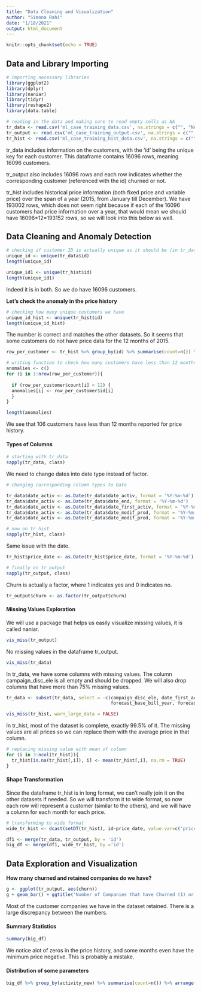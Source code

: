 ```yaml
---
title: "Data Cleaning and Visualization"
author: "Simona Rahi"
date: "1/18/2021"
output: html_document
---
```


```r
knitr::opts_chunk$set(echo = TRUE)
```

## Data and Library Importing

```r
# importing necessary libraries
library(ggplot2)
library(dplyr)
library(naniar)
library(tidyr)
library(reshape2)
library(data.table)
```

```r
# reading in the data and making sure to read empty cells as NA 
tr_data <- read.csv('ml_case_training_data.csv', na.strings = c("", "NA"))
tr_output <- read.csv('ml_case_training_output.csv', na.strings = c("", "NA"))
tr_hist <- read.csv('ml_case_training_hist_data.csv', na.strings = c("", "NA"))
```

tr_data includes information on the customers, with the 'id' being the unique key for each customer. This dataframe contains 16096 rows, meaning 16096 customers. 

tr_output also includes 16096 rows and each row indicates whether the corresponding customer (referenced with the id) churned or not.

tr_hist includes historical price information (both fixed price and variable price) over the span of a year (2015, from January till December). We have 193002 rows, which does not seem right because if each of the 16096 customers had price information over a year, that would mean we should have 16096*12=193152 rows, so we will look into this below as well.

## Data Cleaning and Anomaly Detection

```r
# checking if customer ID is actually unique as it should be (in tr_data and tr_output)
unique_id <- unique(tr_data$id)
length(unique_id)

unique_id1 <- unique(tr_hist$id)
length(unique_id1)
```
Indeed it is in both. So we do have 16096 customers.

**Let's check the anomaly in the price history**

```r
# checking how many unique customers we have
unique_id_hist <- unique(tr_hist$id)
length(unique_id_hist)
```

The number is correct and matches the other datasets. So it seems that some customers do not have price data for the 12 months of 2015.

```r
row_per_customer <- tr_hist %>% group_by(id) %>% summarise(count=n()) %>% arrange(count) %>% ungroup() %>% as.data.frame() 

# writing function to check how many customers have less than 12 months reported for price history
anomalies <- c()
for (i in 1:nrow(row_per_customer)){
  
  if (row_per_customer$count[i] < 12) {
  anomalies[i] <- row_per_customer$id[i]
  }
}

length(anomalies)
```

We see that 106 customers have less than 12 months reported for price history. 

#### Types of Columns 

```r
# starting with tr_data
sapply(tr_data, class)
```

We need to change dates into date type instead of factor.

```r
# changing corresponding column types to Date

tr_data$date_activ <- as.Date(tr_data$date_activ, format = '%Y-%m-%d')
tr_data$date_activ <- as.Date(tr_data$date_end, format = '%Y-%m-%d')
tr_data$date_activ <- as.Date(tr_data$date_first_activ, format = '%Y-%m-%d')
tr_data$date_activ <- as.Date(tr_data$date_modif_prod, format = '%Y-%m-%d')
tr_data$date_activ <- as.Date(tr_data$date_modif_prod, format = '%Y-%m-%d')

```


```r
# now on tr_hist
sapply(tr_hist, class)
```

Same issue with the date.

```r
tr_hist$price_date <- as.Date(tr_hist$price_date, format = '%Y-%m-%d')
```


```r
# finally on tr_output
sapply(tr_output, class)
```

Churn is actually a factor, where 1 indicates yes and 0 indicates no.

```r
tr_output$churn <- as.factor(tr_output$churn)
```


#### Missing Values Exploration

We will use a package that helps us easily visualize missing values, it is called naniar. 

```r
vis_miss(tr_output)
```

No missing values in the dataframe tr_output.

```r
vis_miss(tr_data)
```

In tr_data, we have some columns with missing values. The column campaign_disc_ele is all empty and should be dropped. We will also drop columns that have more than 75% missing values.

```r
tr_data <- subset(tr_data, select = -c(campaign_disc_ele, date_first_activ, forecast_base_bill_ele,
                                       forecast_base_bill_year, forecast_bill_12m, forecast_cons))
```


```r
vis_miss(tr_hist, warn_large_data = FALSE)
```

In tr_hist, most of the dataset is complete, exactly 99.5% of it. The missing values are all prices so we can replace them with the average price in that column. 

```r
# replacing missing value with mean of column
for (i in 3:ncol(tr_hist)){
  tr_hist[is.na(tr_hist[,i]), i] <- mean(tr_hist[,i], na.rm = TRUE)
}
```

#### Shape Transformation

Since the dataframe tr_hist is in long format, we can't really join it on the other datasets if needed. So we will transform it to wide format, so now each row will represent a customer (similar to the others), and we will have a column for each month for each price.

```r
# transforming to wide format
wide_tr_hist <- dcast(setDT(tr_hist), id~price_date, value.var=c('price_p1_var', 'price_p2_var', 'price_p3_var', 'price_p1_fix', 'price_p2_fix', 'price_p3_fix'))
```

```r
df1 <- merge(tr_data, tr_output, by = 'id')
big_df <- merge(df1, wide_tr_hist, by ='id')
```



## Data Exploration and Visualization

**How many churned and retained companies do we have?**

```r
g <- ggplot(tr_output, aes(churn))
g + geom_bar() + ggtitle('Number of Companies that have Churned (1) or Retained (0)') + theme_classic()
```

Most of the customer companies we have in the dataset retained. There is a large discrepancy between the numbers.

#### Summary Statistics

```r
summary(big_df)
```

We notice alot of zeros in the price history, and some months even have the minimum price negative. This is probably a mistake.

#### Distribution of some parameters

```r
big_df %>% group_by(activity_new) %>% summarise(count=n()) %>% arrange(desc(count))
```








